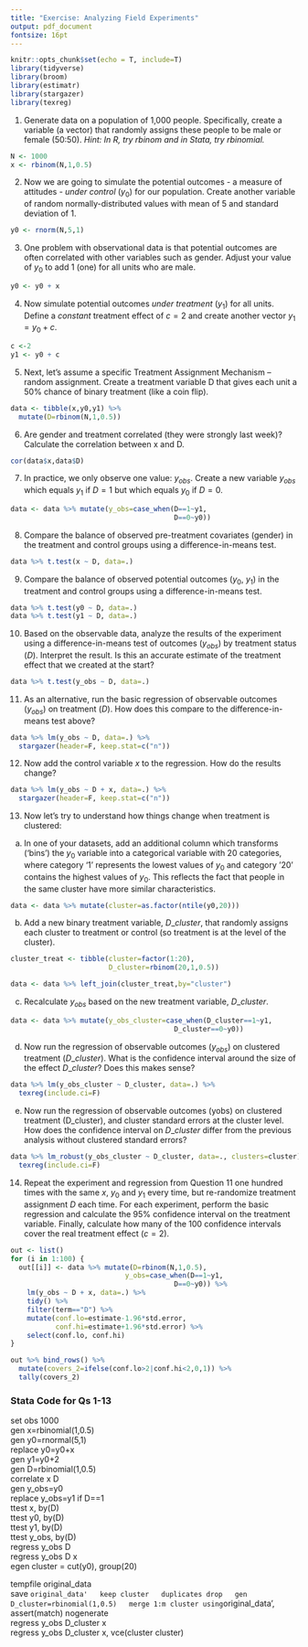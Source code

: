 ```yaml
---
title: "Exercise: Analyzing Field Experiments"
output: pdf_document
fontsize: 16pt
---
```


```r
knitr::opts_chunk$set(echo = T, include=T)
library(tidyverse)
library(broom)
library(estimatr)
library(stargazer)
library(texreg)
```

\textbf{Following on from our simulation of omitted variable bias last week, we will now simulate an experimental analysis (you can adapt your script from last week or start again; the first 4 steps are the same):}

1. Generate data on a population of 1,000 people. Specifically, create a variable (a vector) that randomly assigns these people to be male or female (50:50). *Hint: In R, try $rbinom$ and in Stata, try $rbinomial$.*
```r
N <- 1000
x <- rbinom(N,1,0.5)
```

2. Now we are going to simulate the potential outcomes - a measure of attitudes - *under control* ($y_0$) for our population. Create another variable of random normally-distributed values with mean of 5 and standard deviation of 1. 

```r
y0 <- rnorm(N,5,1)
```

3. One problem with observational data is that potential outcomes are often correlated with other variables such as gender. Adjust your value of $y_0$ to add 1 (one) for all units who are male.
```r
y0 <- y0 + x
```

4. Now simulate potential outcomes *under treatment* ($y_1$) for all units. Define a *constant* treatment effect of $c=2$  and create another vector $y_1=y_0+c$.
```r
c <-2
y1 <- y0 + c
```

5. Next, let’s assume a specific Treatment Assignment Mechanism – random assignment. Create a treatment variable D that gives each unit a 50\% chance of binary treatment (like a coin flip). 

```r
data <- tibble(x,y0,y1) %>% 
  mutate(D=rbinom(N,1,0.5))
```

6. Are gender and treatment correlated (they were strongly last week)? Calculate the correlation between x and D.
```r
cor(data$x,data$D)
```

7. In practice, we only observe one value: $y_{obs}$. Create a new variable $y_{obs}$ which equals $y_1$ if $D=1$ but which equals $y_0$ if $D=0$.

```r
data <- data %>% mutate(y_obs=case_when(D==1~y1,
                                        D==0~y0))
```

8. Compare the balance of observed pre-treatment covariates (gender) in the treatment and control groups using a difference-in-means test.

```r
data %>% t.test(x ~ D, data=.)
```

9. Compare the balance of observed potential outcomes ($y_0$, $y_1$) in the treatment and control groups using a difference-in-means test.

```r
data %>% t.test(y0 ~ D, data=.)
data %>% t.test(y1 ~ D, data=.)
```

10.  Based on the observable data, analyze the results of the experiment using a difference-in-means test of outcomes ($y_{obs}$) by treatment status ($D$). Interpret the result. Is this an accurate estimate of the treatment effect that we created at the start?

```r
data %>% t.test(y_obs ~ D, data=.)
```

11. As an alternative, run the basic regression of observable outcomes ($y_{obs}$) on treatment ($D$). How does this compare to the difference-in-means test above?

```r
data %>% lm(y_obs ~ D, data=.) %>% 
  stargazer(header=F, keep.stat=c("n"))
```

12. Now add the control variable $x$ to the regression. How do the results change? 

```r
data %>% lm(y_obs ~ D + x, data=.) %>% 
  stargazer(header=F, keep.stat=c("n"))
```

13. Now let’s try to understand how things change when treatment is clustered:

a. In one of your datasets, add an additional column which transforms (‘bins’) the $y_0$ variable into a categorical variable with 20 categories, where category ‘1’ represents the lowest values of $y_0$ and category ’20’ contains the highest values of $y_0$. This reflects the fact that people in the same cluster have more similar characteristics. 

```r
data <- data %>% mutate(cluster=as.factor(ntile(y0,20)))
```

b. Add a new binary treatment variable, $D\_cluster$, that randomly assigns each cluster to treatment or control (so treatment is at the level of the cluster). 

```r
cluster_treat <- tibble(cluster=factor(1:20),
                        D_cluster=rbinom(20,1,0.5))

data <- data %>% left_join(cluster_treat,by="cluster")
```

c. Recalculate $y_{obs}$ based on the new treatment variable, $D\_cluster$.

```r
data <- data %>% mutate(y_obs_cluster=case_when(D_cluster==1~y1,
                                        D_cluster==0~y0))
```


d. Now run the regression of observable outcomes ($y_{obs}$) on clustered treatment ($D\_cluster$). What is the confidence interval around the size of the effect $D\_cluster$? Does this makes sense?

```r
data %>% lm(y_obs_cluster ~ D_cluster, data=.) %>% 
  texreg(include.ci=F)
```

e. Now run the regression of observable outcomes (yobs) on clustered treatment (D_cluster), and cluster standard errors at the cluster level. How does the confidence interval on $D\_cluster$ differ from the previous analysis without clustered standard errors?

```r
data %>% lm_robust(y_obs_cluster ~ D_cluster, data=., clusters=cluster) %>% 
  texreg(include.ci=F)
```

14. Repeat the experiment and regression from Question 11 one hundred times with the same $x$, $y_0$ and $y_1$ every time, but re-randomize treatment assignment $D$ each time. For each experiment, perform the basic regression and calculate the 95\% confidence interval on the treatment variable. Finally, calculate how many of the 100 confidence intervals cover the real treatment effect ($c=2$).

```r
out <- list()
for (i in 1:100) {
  out[[i]] <- data %>% mutate(D=rbinom(N,1,0.5),
                            y_obs=case_when(D==1~y1,
                                        D==0~y0)) %>% 
    lm(y_obs ~ D + x, data=.) %>% 
    tidy() %>%
    filter(term=="D") %>%
    mutate(conf.lo=estimate-1.96*std.error,
           conf.hi=estimate+1.96*std.error) %>%
    select(conf.lo, conf.hi)
}

out %>% bind_rows() %>%
  mutate(covers_2=ifelse(conf.lo>2|conf.hi<2,0,1)) %>%
  tally(covers_2)
```

### Stata Code for Qs 1-13

set obs 1000  
gen x=rbinomial(1,0.5)  
gen y0=rnormal(5,1)  
replace y0=y0+x  
gen y1=y0+2  
gen D=rbinomial(1,0.5)  
correlate x D  
gen y_obs=y0  
replace y_obs=y1 if D==1  
ttest x, by(D)  
ttest y0, by(D)  
ttest y1, by(D)  
ttest y_obs, by(D)  
regress y_obs D  
regress y_obs D x  
egen cluster = cut(y0), group(20)  

tempfile original_data  
save `original_data'  
keep cluster  
duplicates drop  
gen D_cluster=rbinomial(1,0.5)  
merge 1:m cluster using `original_data', assert(match) nogenerate  
regress y_obs D_cluster x  
regress y_obs D_cluster x, vce(cluster cluster)  
